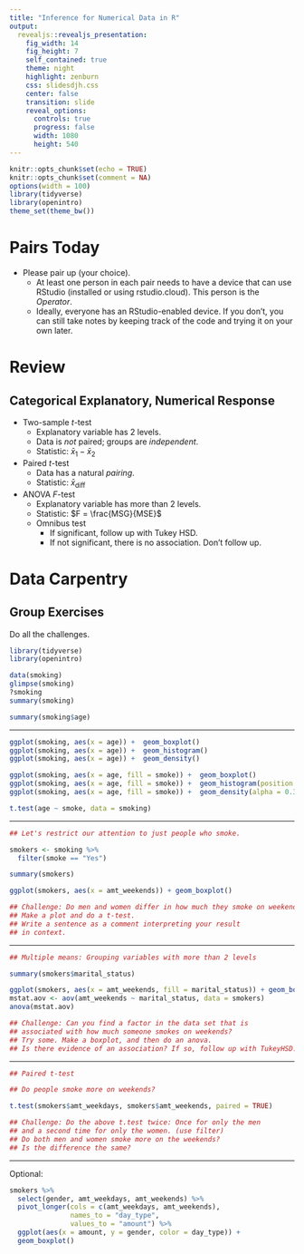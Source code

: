 ```yaml
---
title: "Inference for Numerical Data in R"
output: 
  revealjs::revealjs_presentation:
    fig_width: 14 
    fig_height: 7
    self_contained: true
    theme: night
    highlight: zenburn
    css: slidesdjh.css
    center: false
    transition: slide
    reveal_options:
      controls: true
      progress: false
      width: 1080
      height: 540
---
```


```r
knitr::opts_chunk$set(echo = TRUE)
knitr::opts_chunk$set(comment = NA)
options(width = 100)
library(tidyverse)
library(openintro)
theme_set(theme_bw())
```

# Pairs Today

- Please pair up (your choice).
    - At least one person in each pair needs to have a device that can use RStudio (installed or using rstudio.cloud). This person is the *Operator*.
    - Ideally, everyone has an RStudio-enabled device. If you don't, you can still take notes by keeping track of the code and trying it on your own later.
    
# Review

## Categorical Explanatory, Numerical Response

- Two-sample $t$-test
    - Explanatory variable has 2 levels.
    - Data is *not* paired; groups are *independent*.
    - Statistic: $\bar{x}_1 - \bar{x}_2$
- Paired $t$-test
    - Data has a natural *pairing*.
    - Statistic: $\bar{x}_\text{diff}$
- ANOVA $F$-test
    - Explanatory variable has more than 2 levels.
    - Statistic: $F = \frac{MSG}{MSE}$
    - Omnibus test
        - If significant, follow up with Tukey HSD.
        - If not significant, there is no association. Don't follow up.
    
# Data Carpentry

## Group Exercises

Do all the challenges.

```r
library(tidyverse)
library(openintro)

data(smoking)
glimpse(smoking)
?smoking
summary(smoking)

summary(smoking$age)
```

---

```r
ggplot(smoking, aes(x = age)) +  geom_boxplot() 
ggplot(smoking, aes(x = age)) +  geom_histogram() 
ggplot(smoking, aes(x = age)) +  geom_density() 

ggplot(smoking, aes(x = age, fill = smoke)) +  geom_boxplot() 
ggplot(smoking, aes(x = age, fill = smoke)) +  geom_histogram(position = "dodge") 
ggplot(smoking, aes(x = age, fill = smoke)) +  geom_density(alpha = 0.3) 

t.test(age ~ smoke, data = smoking)
```

---

```r
## Let's restrict our attention to just people who smoke.

smokers <- smoking %>%
  filter(smoke == "Yes")

summary(smokers)

ggplot(smokers, aes(x = amt_weekends)) + geom_boxplot()

## Challenge: Do men and women differ in how much they smoke on weekends? 
## Make a plot and do a t-test. 
## Write a sentence as a comment interpreting your result
## in context.
```

---

```r
## Multiple means: Grouping variables with more than 2 levels

summary(smokers$marital_status)

ggplot(smokers, aes(x = amt_weekends, fill = marital_status)) + geom_boxplot()
mstat.aov <- aov(amt_weekends ~ marital_status, data = smokers)
anova(mstat.aov)

## Challenge: Can you find a factor in the data set that is
## associated with how much someone smokes on weekends? 
## Try some. Make a boxplot, and then do an anova. 
## Is there evidence of an association? If so, follow up with TukeyHSD.
```

---

```r
## Paired t-test

## Do people smoke more on weekends?

t.test(smokers$amt_weekdays, smokers$amt_weekends, paired = TRUE)

## Challenge: Do the above t.test twice: Once for only the men 
## and a second time for only the women. (use filter) 
## Do both men and women smoke more on the weekends? 
## Is the difference the same?
```

---

Optional:

```r
smokers %>%
  select(gender, amt_weekdays, amt_weekends) %>%
  pivot_longer(cols = c(amt_weekdays, amt_weekends),
               names_to = "day_type",
               values_to = "amount") %>%
  ggplot(aes(x = amount, y = gender, color = day_type)) +
  geom_boxplot()
```